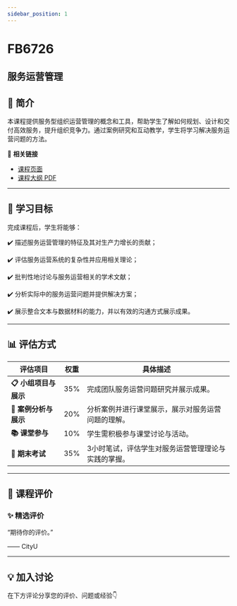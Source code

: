 ```yaml
---
sidebar_position: 1
---
```


# FB6726
## 服务运营管理

## **📘 简介**
本课程提供服务型组织运营管理的概念和工具，帮助学生了解如何规划、设计和交付高效服务，提升组织竞争力。通过案例研究和互动教学，学生将学习解决服务运营问题的方法。

🔗 **相关链接**
- [课程页面](https://www.cityu.edu.hk/catalogue/pg/202526/course/FB6726.htm)
- [课程大纲 PDF](https://www.cityu.edu.hk/catalogue/pg/202526/course/FB6726.pdf)

---

## **🎯 学习目标**

完成课程后，学生将能够：


✔️ 描述服务运营管理的特征及其对生产力增长的贡献；

✔️ 评估服务运营系统的复杂性并应用相关理论；

✔️ 批判性地讨论与服务运营相关的学术文献；

✔️ 分析实际中的服务运营问题并提供解决方案；

✔️ 展示整合文本与数据材料的能力，并以有效的沟通方式展示成果。

---

## **📊 评估方式**

| **评估项目**               | **权重** | **具体描述**                                                                                     |
|---------------------------|---------|-----------------------------------------------------------------------------------------------|
| **📋 小组项目与展示**       | 35%     | 完成团队服务运营问题研究并展示成果。                                                            |
| **📝 案例分析与展示**       | 20%     | 分析案例并进行课堂展示，展示对服务运营问题的理解。                                               |
| **📚 课堂参与**             | 10%     | 学生需积极参与课堂讨论与活动。                                                                  |
| **📄 期末考试**             | 35%     | 3小时笔试，评估学生对服务运营管理理论与实践的掌握。                                              |

---

## **💬 课程评价**

### ✨ **精选评价**
<div className={commentStyles.commentBox}>
    <p className={commentStyles.commentText}>
        “期待你的评价。”
    </p>
    <p className={commentStyles.commentAuthor}>—— CityU</p>
</div>

---

## **💡 加入讨论**

在下方评论分享您的评价、问题或经验👇
<Utterances />